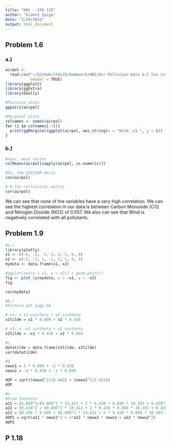 ```yaml
---
title: "HW1 - STA 135"
author: "Gianni Spiga"
date: "3/29/2022"
output: html_document
---
```




## Problem 1.6
### a.)
```r
airpol <-
  read.csv("~/GitHub/STA135/Homework/HW1/Air-Pollution Data G.C.Tao.csv",
           header = TRUE)
library(ggplot2)
library(ggExtra)
library(GGally)

#Pairwise plots
ggpairs(airpol)

#Marginal plots
colnames <- names(airpol)
for (i in colnames[-1]){
  print(ggMarginal(ggplot(airpol, aes_string(x = "Wind..x1.", y = i)) + geom_point(color = 'firebrick'), type = 'histogram', fill = 'dodgerblue'))
}
```
### b.)
```r
#xbar, mean vector
colMeans(airpol[sapply(airpol, is.numeric)]) 

#Sn, the COV/VAR marix
cov(airpol)

# R the correlation matrix
cor(airpol)
```
We can see that none of the variables have a very high correlation. We can see the highest correlation in our data is between Carbon Monoxide (CO) and Nitrogen Dioxide (NO2) of 0.557. We also can see that Wind is negatively correlated with all pollutants. 


## Problem 1.9

```r
#a.)
library(plotly)
x1 <- c(-6, -3, -2, 1, 2, 5, 6, 8)
x2 <- c(-2, -3, 1, -1, 2, 1, 5, 3)
mydata <- data.frame(x1, x2)

#ggplot(aes(x = x1, y = x2)) + geom_point()
fig <- plot_ly(mydata, x = ~x1, y = ~x2)
fig

cov(mydata)
```
```r
#b.) 
#Formula pdf page 56

# x1~ = x1 costheta + x2 sintheta
x1tilde = x1 * 0.899 + x2 * 0.438

# x2~ = -x1 sintheta + x2 costheta
x2tilde = -x1 * 0.438 + x2 * 0.899

#c 
datatilde = data.frame(x1tilde, x2tilde)
var(datatilde)

#d
newx1 = 4 * 0.899 + -2 * 0.438
newx2 = -4 * 0.438 + -2 * 0.899

dOP = sqrt((newx1^2/28.462) + (newx2^2/2.022))
dOP

#e
#From footnote
a11 = (0.899^2/(0.899^2 * 23.411 + 2 * 0.438 * 0.899 * 10.393 + 0.438^2 * 7.071)) + (0.438^2/ (0.899^2 * 7.071 + 2 * 0.438 * 0.899 + 0.438^2 * 23.411))
a22 = (0.438^2 / (0.899^2 * 23.411 + 2 * 0.438 * 0.899 * 10.393 + 0.438^2 * 7.071)) + (0.899^2 / (0.899^2 * 7.071 + 2 * 0.438 * 0.899 + 0.438^2 * 23.411))
a12 = (0.438 * 0.899 / (0.899^2 * 23.411 + 2 * 0.438 * 0.899 * 10.393 + 0.438^2 * 7.071)) + ((0.438 * 0.899)/ (0.899^2 * 7.071 + 2 * 0.438 * 0.899 + 0.438^2 * 23.411))
dOP2 = sqrt(a11 * newx1^2 + 2*a12 * newx1 * newx2 + a22 * newx2^2)
dOP2
```
## P 1.18
```r


```

